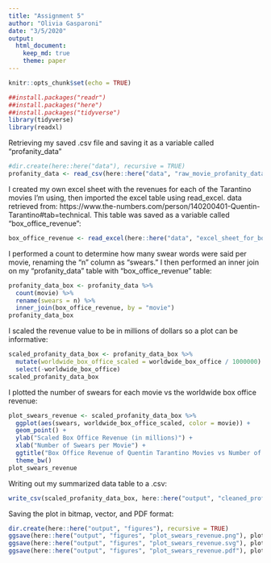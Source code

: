 ```yaml
---
title: "Assignment 5"
author: "Olivia Gasparoni"
date: "3/5/2020"
output:
  html_document:
    keep_md: true
    theme: paper
---
```


```r
knitr::opts_chunk$set(echo = TRUE)
```

```r
##install.packages("readr")
##install.packages("here")
##install.packages("tidyverse")
library(tidyverse)
library(readxl) 
```

Retrieving my saved .csv file and saving it as a variable called "profanity_data"
```r
#dir.create(here::here("data"), recursive = TRUE)
profanity_data <- read_csv(here::here("data", "raw_movie_profanity_data_03-06-20.csv")) 
```

I created my own excel sheet with the revenues for each of the Tarantino movies I'm using, then imported the excel table using read_excel. data retrieved from: https://www.the-numbers.com/person/140200401-Quentin-Tarantino#tab=technical. This table was saved as a variable called "box_office_revenue": 
```r
box_office_revenue <- read_excel(here::here("data", "excel_sheet_for_boxoffice_table_03-06-20.xlsx")) 
```

I performed a count to determine how many swear words were said per movie, renaming the "n" column as "swears." I then performed an inner join on my "profanity_data" table with "box_office_revenue" table: 
```r
profanity_data_box <- profanity_data %>% 
  count(movie) %>% 
  rename(swears = n) %>% 
  inner_join(box_office_revenue, by = "movie") 
profanity_data_box
```

I scaled the revenue value to be in millions of dollars so a plot can be informative:
```r
scaled_profanity_data_box <- profanity_data_box %>% 
  mutate(worldwide_box_office_scaled = worldwide_box_office / 1000000) %>% 
  select(-worldwide_box_office)
scaled_profanity_data_box
```

I plotted the number of swears for each movie vs the worldwide box office revenue:
```r
plot_swears_revenue <- scaled_profanity_data_box %>% 
  ggplot(aes(swears, worldwide_box_office_scaled, color = movie)) +
  geom_point() +
  ylab("Scaled Box Office Revenue (in millions)") +
  xlab("Number of Swears per Movie") +
  ggtitle("Box Office Revenue of Quentin Tarantino Movies vs Number of Swears") +
  theme_bw()
plot_swears_revenue
```

Writing out my summarized data table to a .csv:
```r
write_csv(scaled_profanity_data_box, here::here("output", "cleaned_profanity_03-07-20.csv"))
```

Saving the plot in bitmap, vector, and PDF format:
```r
dir.create(here::here("output", "figures"), recursive = TRUE)
ggsave(here::here("output", "figures", "plot_swears_revenue.png"), plot_swears_revenue)
ggsave(here::here("output", "figures", "plot_swears_revenue.svg"), plot_swears_revenue)
ggsave(here::here("output", "figures", "plot_swears_revenue.pdf"), plot_swears_revenue)
```
